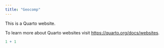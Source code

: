 ```yaml
---
title: "Geocomp"
---
```


This is a Quarto website.

To learn more about Quarto websites visit <https://quarto.org/docs/websites>.

```r
1 + 1
```

